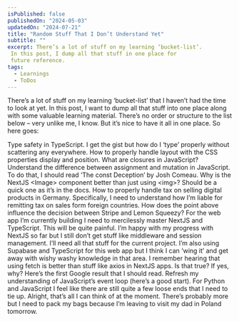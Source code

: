 ```yaml
---
isPublished: false
publishedOn: "2024-05-03"
updatedOn: "2024-07-21"
title: "Random Stuff That I Don’t Understand Yet"
subtitle: "" 
excerpt: There’s a lot of stuff on my learning ‘bucket-list’.
 In this post, I dump all that stuff in one place for 
 future reference.
tags:
  - Learnings
  - ToDos
---
```


There’s a lot of stuff on my learning ‘bucket-list’ that I haven’t had the time to look at yet. 
In this post, I want to dump all that stuff into one place along with some valuable learning material.
 There’s no order or structure to the list below – very unlike me, I know. But it’s nice to have it all in one place. 
 So here goes:

Type safety in TypeScript. I get the gist but how do I ‘type’ properly without scattering any everywhere.
How to properly handle layout with the CSS properties display and position.
What are closures in JavaScript?
Understand the difference between assignment and mutation in JavaScript. To do that, I should read ‘The const Deception‘ by Josh Comeau.
Why is the NextJS \<Image> component better than just using \<img>? Should be a quick one as it’s in the docs.
How to properly handle tax on selling digital products in Germany. Specifically, I need to understand how I’m liable for remitting tax on sales form foreign countries.
How does the point above influence the decision between Stripe and Lemon Squeezy?
For the web app I’m currently building I need to mercilessly master NextJS and TypeScript. This will be quite painful.
I’m happy with my progress with NextJS so far but I still don’t get stuff like middleware and session management. I’ll need all that stuff for the current project.
I’m also using Supabase and TypeScript for this web app but I think I can ‘wing it’ and get away with wishy washy knowledge in that area.
I remember hearing that using fetch is better than stuff like axios in NextJS apps. Is that true? If yes, why? Here’s the first Google result that I should read.
Refresh my understanding of JavaScript’s event loop (here’s a good start).
For Python and JavaScript I feel like there are still quite a few loose ends that I need to tie up.
Alright, that’s all I can think of at the moment. There’s probably more but I need to pack my bags because I’m leaving to visit my dad in Poland tomorrow.